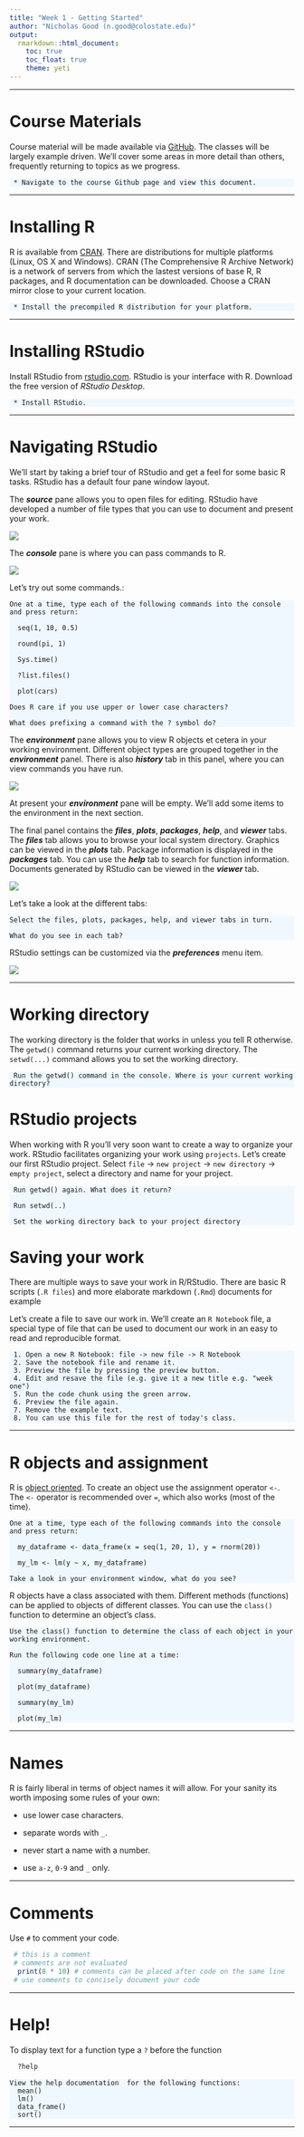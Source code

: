 ```yaml
---
title: "Week 1 - Getting Started"
author: "Nicholas Good (n.good@colostate.edu)"
output:
  rmarkdown::html_document:
    toc: true
    toc_float: true
    theme: yeti
---
```


<style>
div.blue pre{background-color:AliceBlue;}
</style>

---

# Course Materials

Course material will be made available via [GitHub](https://github.com/nickgood/r_for_fire_data). The classes will be largely example driven. We'll cover some areas in more detail than others, frequently returning to topics as we progress.

<div class = "blue">
```
 * Navigate to the course Github page and view this document.
```
</div>

---

# Installing R

R is available from [CRAN](https://cran.r-project.org). There are distributions for multiple platforms (Linux, OS X and Windows). CRAN (The Comprehensive R Archive Network) is a network of servers from which the lastest versions of base R, R packages, and R documentation can be downloaded. Choose a CRAN mirror close to your current location.

<div class = "blue">
```
 * Install the precompiled R distribution for your platform.
```
</div>

---

# Installing RStudio

Install RStudio from [rstudio.com](https://www.rstudio.com/products/rstudio/download/). RStudio is your interface with R. Download the free version of *RStudio Desktop*.

<div class = "blue">
```
 * Install RStudio.
```
</div>
---

# Navigating RStudio

We'll start by taking a brief tour of RStudio and get a feel for some basic R tasks. RStudio has a default four pane window layout.

The ***source*** pane allows you to open files for editing. RStudio have developed a number of file types that you can use to document and present your work.

![](images/pane_source.PNG)
<br>

The ***console*** pane is where you can pass commands to R.

![](images/pane_console.PNG)
<br>

Let's try out some commands.:

<div class = "blue">

```
One at a time, type each of the following commands into the console and press return:

  seq(1, 10, 0.5)

  round(pi, 1)

  Sys.time()
  
  ?list.files()
  
  plot(cars)

Does R care if you use upper or lower case characters?

What does prefixing a command with the ? symbol do?

```
</div>

The ***environment*** pane allows you to view R objects et cetera in your working environment. Different object types are grouped together in the ***environment*** panel. There is also ***history*** tab in this panel, where you can view commands you have run.

![](images/pane_environment.PNG)
<br>

At present your ***environment*** pane will be empty. We'll add some items to the environment in the next section.

The final panel contains the ***files***, ***plots***, ***packages***, ***help***, and ***viewer*** tabs. The ***files*** tab allows you to browse your local system directory. Graphics can be viewed in the ***plots*** tab. Package information is displayed in the ***packages*** tab. You can use the ***help*** tab to search for function information. Documents generated by RStudio can be viewed in the ***viewer*** tab.

![](images/pane_file.PNG)
<br>

Let's take a look at the different tabs:

<div class = "blue">
```
Select the files, plots, packages, help, and viewer tabs in turn.

What do you see in each tab?
```
</div>

RStudio settings can be customized via the ***preferences*** menu item.

![](images/preferences.PNG)
<br>

---

# Working directory

The working directory is the folder that works in unless you tell R otherwise. The `getwd()` command returns your current working directory. The `setwd(...)` command allows you to set the working directory.

<div class = "blue">
```
 Run the getwd() command in the console. Where is your current working directory?
```
</div>

# RStudio projects

When working with R you'll very soon want to create a way to organize your work. RStudio facilitates organizing your work using `projects`. Let's create our first RStudio project. Select `file` -> `new project` -> `new directory` -> `empty project`, select a directory and name for your project.

<div class = "blue">
```
 Run getwd() again. What does it return?
 
 Run setwd(..) 
 
 Set the working directory back to your project directory
```
</div>

# Saving your work

There are multiple ways to save your work in R/RStudio. There are basic R scripts (`.R files`) and more elaborate markdown (`.Rmd`) documents for example

Let's create a file to save our work in. We'll create an `R Notebook` file, a special type of file that can be used to document our work in an easy to read and reproducible format.

<div class = "blue">
```
 1. Open a new R Notebook: file -> new file -> R Notebook
 2. Save the notebook file and rename it.
 3. Preview the file by pressing the preview button.
 4. Edit and resave the file (e.g. give it a new title e.g. "week one")
 5. Run the code chunk using the green arrow.
 6. Preview the file again.
 7. Remove the example text.
 8. You can use this file for the rest of today's class.
```
</div>

---

# R objects and assignment

R is [object oriented](http://adv-r.had.co.nz/OO-essentials.html#base-types). To create an object use the assignment operator `<-`. The `<-` operator is recommended over `=`, which also works (most of the time).

<div class = "blue">
```
One at a time, type each of the following commands into the console and press return:

  my_dataframe <- data_frame(x = seq(1, 20, 1), y = rnorm(20))
  
  my_lm <- lm(y ~ x, my_dataframe)

Take a look in your environment window, what do you see?
```
</div>

R objects have a class associated with them. Different methods (functions) can be applied to objects of different classes. You can use the `class()` function to determine an object's class.

<div class = "blue">
```
Use the class() function to determine the class of each object in your working environment.

Run the following code one line at a time:

  summary(my_dataframe)

  plot(my_dataframe)

  summary(my_lm)

  plot(my_lm)
```
</div>

---

# Names

R is fairly liberal in terms of object names it will allow. For your sanity its worth imposing some rules of your own:

* use lower case characters.

* separate words with `_`.

* never start a name with a number.

* use `a-z`, `0-9` and `_` only.

---

# Comments

Use `#` to comment your code.

```r
 # this is a comment
 # comments are not evaluated
  print(8 * 10) # comments can be placed after code on the same line
 # use comments to concisely document your code
```

---

# Help!

To display text for a function type a `?` before the function

```r
  ?help
```

<div class = "blue">
```
View the help documentation  for the following functions:
  mean()
  lm()
  data_frame()
  sort()

```
</div>

---
